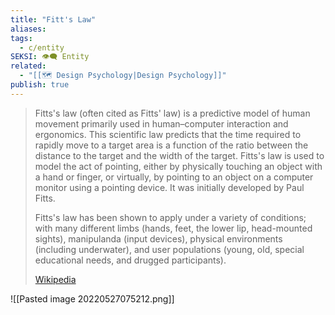 ```yaml
---
title: "Fitt's Law"
aliases: 
tags:
  - c/entity
SEKSI: 👁️‍🗨️ Entity
related:
  - "[[🗺️ Design Psychology|Design Psychology]]"
publish: true
---
```

> Fitts's law (often cited as Fitts' law) is a predictive model of human movement primarily used in human–computer interaction and ergonomics. This scientific law predicts that the time required to rapidly move to a target area is a function of the ratio between the distance to the target and the width of the target. Fitts's law is used to model the act of pointing, either by physically touching an object with a hand or finger, or virtually, by pointing to an object on a computer monitor using a pointing device. It was initially developed by Paul Fitts.
>
> Fitts's law has been shown to apply under a variety of conditions; with many different limbs (hands, feet, the lower lip, head-mounted sights), manipulanda (input devices), physical environments (including underwater), and user populations (young, old, special educational needs, and drugged participants).
>
> [Wikipedia](https://en.wikipedia.org/wiki/Fitts's%20law)


![[Pasted image 20220527075212.png]]
